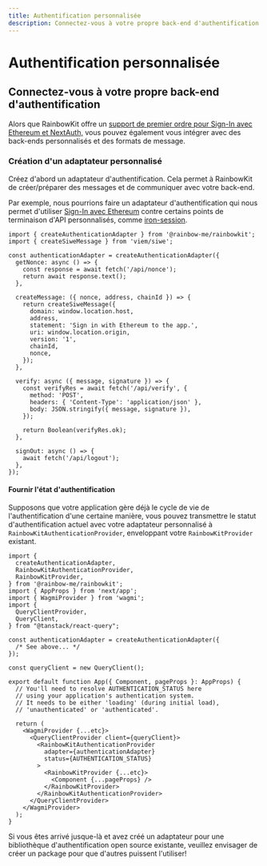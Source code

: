 ```yaml
---
title: Authentification personnalisée
description: Connectez-vous à votre propre back-end d'authentification
---
```


# Authentification personnalisée

## Connectez-vous à votre propre back-end d'authentification

Alors que RainbowKit offre un [support de premier ordre pour Sign-In avec Ethereum et NextAuth,](/docs/authentication#set-up-sign-in-with-ethereum-and-nextauth) vous pouvez également vous intégrer avec des back-ends personnalisés et des formats de message.

### Création d'un adaptateur personnalisé

Créez d'abord un adaptateur d'authentification. Cela permet à RainbowKit de créer/préparer des messages et de communiquer avec votre back-end.

Par exemple, nous pourrions faire un adaptateur d'authentification qui nous permet d'utiliser [Sign-In avec Ethereum](https://login.xyz) contre certains points de terminaison d'API personnalisés, comme [iron-session](https://github.com/rainbow-me/rainbowkit/tree/main/examples/with-next-siwe-iron-session).

```tsx
import { createAuthenticationAdapter } from '@rainbow-me/rainbowkit';
import { createSiweMessage } from 'viem/siwe';

const authenticationAdapter = createAuthenticationAdapter({
  getNonce: async () => {
    const response = await fetch('/api/nonce');
    return await response.text();
  },

  createMessage: ({ nonce, address, chainId }) => {
    return createSiweMessage({
      domain: window.location.host,
      address,
      statement: 'Sign in with Ethereum to the app.',
      uri: window.location.origin,
      version: '1',
      chainId,
      nonce,
    });
  },

  verify: async ({ message, signature }) => {
    const verifyRes = await fetch('/api/verify', {
      method: 'POST',
      headers: { 'Content-Type': 'application/json' },
      body: JSON.stringify({ message, signature }),
    });

    return Boolean(verifyRes.ok);
  },

  signOut: async () => {
    await fetch('/api/logout');
  },
});
```

#### Fournir l'état d'authentification

Supposons que votre application gère déjà le cycle de vie de l'authentification d'une certaine manière, vous pouvez transmettre le statut d'authentification actuel avec votre adaptateur personnalisé à `RainbowKitAuthenticationProvider`, enveloppant votre `RainbowKitProvider` existant.

```tsx
import {
  createAuthenticationAdapter,
  RainbowKitAuthenticationProvider,
  RainbowKitProvider,
} from '@rainbow-me/rainbowkit';
import { AppProps } from 'next/app';
import { WagmiProvider } from 'wagmi';
import {
  QueryClientProvider,
  QueryClient,
} from "@tanstack/react-query";

const authenticationAdapter = createAuthenticationAdapter({
  /* See above... */
});

const queryClient = new QueryClient();

export default function App({ Component, pageProps }: AppProps) {
  // You'll need to resolve AUTHENTICATION_STATUS here
  // using your application's authentication system.
  // It needs to be either 'loading' (during initial load),
  // 'unauthenticated' or 'authenticated'.

  return (
    <WagmiProvider {...etc}>
      <QueryClientProvider client={queryClient}>
        <RainbowKitAuthenticationProvider
          adapter={authenticationAdapter}
          status={AUTHENTICATION_STATUS}
        >
          <RainbowKitProvider {...etc}>
            <Component {...pageProps} />
          </RainbowKitProvider>
        </RainbowKitAuthenticationProvider>
      </QueryClientProvider>
    </WagmiProvider>
  );
}
```

Si vous êtes arrivé jusque-là et avez créé un adaptateur pour une bibliothèque d'authentification open source existante, veuillez envisager de créer un package pour que d'autres puissent l'utiliser!
